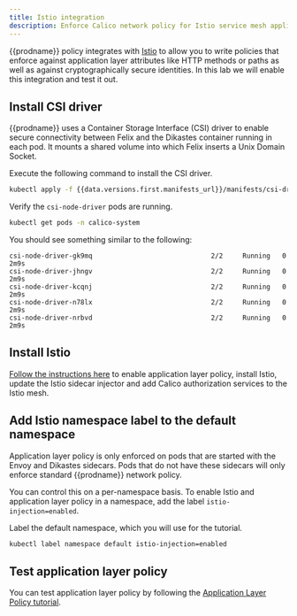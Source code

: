 ```yaml
---
title: Istio integration
description: Enforce Calico network policy for Istio service mesh applications.
---
```


{{prodname}} policy integrates with [Istio](https://istio.io) to allow you to write policies that enforce against
application layer attributes like HTTP methods or paths as well as against cryptographically secure identities. In this
lab we will enable this integration and test it out.

## Install CSI driver

{{prodname}} uses a Container Storage Interface (CSI) driver to enable secure connectivity between Felix and the Dikastes container
running in each pod.  It mounts a shared volume into which Felix inserts a Unix Domain Socket.

Execute the following command to install the CSI driver.

```bash
kubectl apply -f {{data.versions.first.manifests_url}}/manifests/csi-driver.yaml
```

Verify the `csi-node-driver` pods are running.

```bash
kubectl get pods -n calico-system
```

You should see something similar to the following:

```
csi-node-driver-gk9mq                              2/2     Running   0             2m9s
csi-node-driver-jhngv                              2/2     Running   0             2m9s
csi-node-driver-kcqnj                              2/2     Running   0             2m9s
csi-node-driver-n78lx                              2/2     Running   0             2m9s
csi-node-driver-nrbvd                              2/2     Running   0             2m9s
```


## Install Istio

[Follow the instructions here](/security/app-layer-policy) to enable application layer policy, install Istio, update the
Istio sidecar injector and add Calico authorization services to the Istio mesh.

## Add Istio namespace label to the default namespace

Application layer policy is only enforced on pods that are started with the
Envoy and Dikastes sidecars.  Pods that do not have these sidecars will
only enforce standard {{prodname}} network policy.

You can control this on a per-namespace basis.  To enable Istio and application
layer policy in a namespace, add the label `istio-injection=enabled`.

Label the default namespace, which you will use for the tutorial.

```bash
kubectl label namespace default istio-injection=enabled
```


## Test application layer policy

You can test application layer policy by following the [Application Layer Policy tutorial](/security/tutorials/app-layer-policy/enforce-policy-istio).

